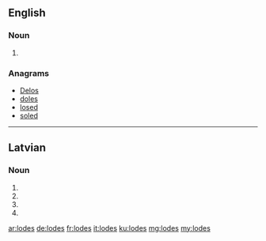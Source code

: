 {{also|lodēs}}
==English==

===Noun===
{{head|en|plural}}

# {{plural of|lode|lang=en}}

===Anagrams===
* [[Delos#English|Delos]] 
* [[doles#English|doles]]
* [[losed#English|losed]]
* [[soled#English|soled]]

----

==Latvian==

===Noun===
{{head|lv|noun form|g=f}}

# {{lv-inflection of|lode|gen|s}}
# {{lv-inflection of|lode|nom|p}}
# {{lv-inflection of|lode|voc|p}}
# {{lv-inflection of|lode|acc|p}}

[[ar:lodes]]
[[de:lodes]]
[[fr:lodes]]
[[it:lodes]]
[[ku:lodes]]
[[mg:lodes]]
[[my:lodes]]